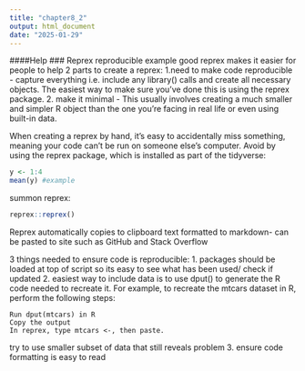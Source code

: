 ```yaml
---
title: "chapter8_2"
output: html_document
date: "2025-01-29"
---
```

####Help
### Reprex
reproducible example
good reprex makes it easier for people to help
2 parts to create a reprex:
  1.need to make code reproducible - capture everything i.e. include any library() calls and create   all necessary objects. The easiest way to make sure you’ve done this is using the reprex package.
  2. make it minimal -  This usually involves creating a much smaller and simpler R object than the one you’re facing in real life or even using built-in data.
  
When creating a reprex by hand, it’s easy to accidentally miss something, meaning your code can’t be run on someone else’s computer. Avoid by using the reprex package, which is installed as part of the tidyverse:
```r
y <- 1:4
mean(y) #example
```
summon reprex:
```r
reprex::reprex()
```
Reprex automatically copies to clipboard 
text formatted to markdown- can be pasted to site such as GitHub and Stack Overflow

3 things needed to ensure code is reproducible:
  1. packages should be loaded at top of script so its easy to see what has been used/ check if updated
  2. easiest way to include data is to use dput() to generate the R code needed to recreate it. For example, to recreate the mtcars dataset in R, perform the following steps:

    Run dput(mtcars) in R
    Copy the output
    In reprex, type mtcars <-, then paste.
try to use smaller subset of data that still reveals problem 
3. ensure code formatting is easy to read 
